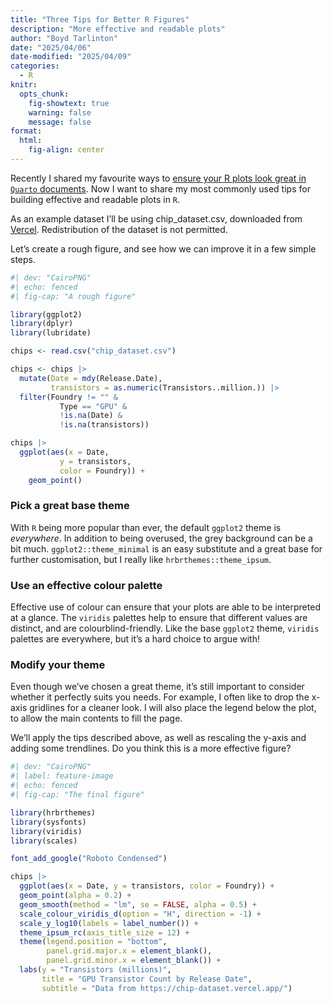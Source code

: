 ```yaml
---
title: "Three Tips for Better R Figures"
description: "More effective and readable plots"
author: "Boyd Tarlinton"
date: "2025/04/06"
date-modified: "2025/04/09"
categories:
  - R
knitr:
  opts_chunk: 
    fig-showtext: true
    warning: false
    message: false
format: 
  html:
    fig-align: center
---
```


Recently I shared my favourite ways to [ensure your R plots look great in `Quarto`
documents](quarto_plots.qmd). Now I want to share my most commonly used tips for
building effective and readable plots in `R`.

As an example dataset I'll be using chip_dataset.csv, downloaded from [Vercel](https://chip-dataset.vercel.app/). Redistribution of the dataset is not
permitted.

Let's create a rough figure, and see how we can improve it in a few simple 
steps.

```r
#| dev: "CairoPNG" 
#| echo: fenced
#| fig-cap: "A rough figure"

library(ggplot2)
library(dplyr)
library(lubridate)

chips <- read.csv("chip_dataset.csv")

chips <- chips |> 
  mutate(Date = mdy(Release.Date),
         transistors = as.numeric(Transistors..million.)) |>
  filter(Foundry != "" &
           Type == "GPU" &
           !is.na(Date) &
           !is.na(transistors))

chips |> 
  ggplot(aes(x = Date, 
           y = transistors, 
           color = Foundry)) +
    geom_point()
```


### Pick a great base theme

With `R` being more popular than ever, the default `ggplot2` theme is 
*everywhere*. In addition to being overused, the grey background can be a bit 
much. `ggplot2::theme_minimal` is an easy substitute and a great base for 
further customisation, but I really like `hrbrthemes::theme_ipsum`.

### Use an effective colour palette

Effective use of colour can ensure that your plots are able to be interpreted 
at a glance. The `viridis` palettes help to ensure that different values are 
distinct, and are colourblind-friendly. Like the base `ggplot2` theme, `viridis` 
palettes are everywhere, but it's a hard choice to argue with!

### Modify your theme

Even though we've chosen a great theme, it's still important to consider whether
it perfectly suits you needs. For example, I often like to drop the x-axis 
gridlines for a cleaner look. I will also place the legend below the plot, to 
allow the main contents to fill the page.

We'll apply the tips described above, as well as rescaling the y-axis and adding
some trendlines. Do you think this is a more effective figure?

```r
#| dev: "CairoPNG" 
#| label: feature-image
#| echo: fenced
#| fig-cap: "The final figure"

library(hrbrthemes)
library(sysfonts)
library(viridis)
library(scales)

font_add_google("Roboto Condensed")

chips |>
  ggplot(aes(x = Date, y = transistors, color = Foundry)) +
  geom_point(alpha = 0.2) +
  geom_smooth(method = "lm", se = FALSE, alpha = 0.5) +
  scale_colour_viridis_d(option = "H", direction = -1) +
  scale_y_log10(labels = label_number()) +
  theme_ipsum_rc(axis_title_size = 12) +
  theme(legend.position = "bottom",
        panel.grid.major.x = element_blank(),
        panel.grid.minor.x = element_blank()) +
  labs(y = "Transistors (millions)",
       title = "GPU Transistor Count by Release Date",
       subtitle = "Data from https://chip-dataset.vercel.app/")
```


